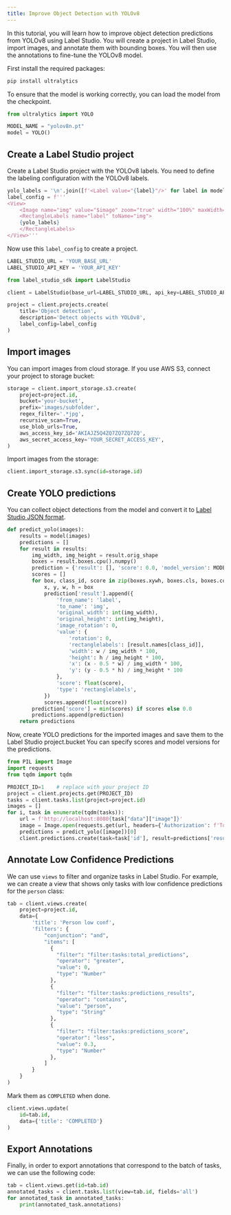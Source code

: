 ```yaml
---
title: Improve Object Detection with YOLOv8
---
```


In this tutorial, you will learn how to improve object detection predictions from YOLOv8 using Label Studio. You will create a project in Label Studio, import images, and annotate them with bounding boxes. You will then use the annotations to fine-tune the YOLOv8 model.

First install the required packages:

```bash
pip install ultralytics
```
To ensure that the model is working correctly, you can load the model from the checkpoint.

```python
from ultralytics import YOLO

MODEL_NAME = "yolov8n.pt"
model = YOLO()
```

## Create a Label Studio project

Create a Label Studio project with the YOLOv8 labels. You need to define the labeling configuration with the YOLOv8 labels.

```python
yolo_labels = '\n'.join([f'<Label value="{label}"/>' for label in model.names.values()])
label_config = f'''
<View>
    <Image name="img" value="$image" zoom="true" width="100%" maxWidth="800" brightnessControl="true" contrastControl="true" gammaControl="true" />
    <RectangleLabels name="label" toName="img">
    {yolo_labels}
    </RectangleLabels>
</View>'''
```

Now use this `label_config` to create a project.

```python
LABEL_STUDIO_URL = 'YOUR_BASE_URL'
LABEL_STUDIO_API_KEY = 'YOUR_API_KEY'

from label_studio_sdk import LabelStudio

client = LabelStudio(base_url=LABEL_STUDIO_URL, api_key=LABEL_STUDIO_API_KEY)

project = client.projects.create(
    title='Object detection',
    description='Detect objects with YOLOv8',
    label_config=label_config
)
```

## Import images

You can import images from cloud storage. If you use AWS S3, connect your project to storage bucket:

```python
storage = client.import_storage.s3.create(
    project=project.id,
    bucket='your-bucket',
    prefix='images/subfolder',
    regex_filter='.*jpg',
    recursive_scan=True,
    use_blob_urls=True,
    aws_access_key_id='AKIAJZ5Q4ZQ7ZQ7ZQ7ZQ',
    aws_secret_access_key='YOUR_SECRET_ACCESS_KEY',
)
```

Import images from the storage:

```python
client.import_storage.s3.sync(id=storage.id)
```

## Create YOLO predictions

You can collect object detections from the model and convert it to [Label Studio JSON format](/docs/tasks.html#Basic-Label-Studio-JSON-format).

```python
def predict_yolo(images):
    results = model(images)
    predictions = []
    for result in results:
        img_width, img_height = result.orig_shape
        boxes = result.boxes.cpu().numpy()
        prediction = {'result': [], 'score': 0.0, 'model_version': MODEL_NAME}
        scores = []
        for box, class_id, score in zip(boxes.xywh, boxes.cls, boxes.conf):
            x, y, w, h = box
            prediction['result'].append({
                'from_name': 'label',
                'to_name': 'img',
                'original_width': int(img_width),
                'original_height': int(img_height),
                'image_rotation': 0,
                'value': {
                    'rotation': 0,
                    'rectanglelabels': [result.names[class_id]],
                    'width': w / img_width * 100,
                    'height': h / img_height * 100,
                    'x': (x - 0.5 * w) / img_width * 100,
                    'y': (y - 0.5 * h) / img_height * 100
                },
                'score': float(score),
                'type': 'rectanglelabels',
            })
            scores.append(float(score))
        prediction['score'] = min(scores) if scores else 0.0
        predictions.append(prediction)
    return predictions
```


Now, create YOLO predictions for the imported images and save them to the Label Studio project.bucket
You can specify scores and model versions for the predictions.

```python
from PIL import Image
import requests
from tqdm import tqdm

PROJECT_ID=1    # replace with your project ID
project = client.projects.get(PROJECT_ID)
tasks = client.tasks.list(project=project.id)
images = []
for i, task in enumerate(tqdm(tasks)):
    url = f'http://localhost:8080{task["data"]["image"]}'
    image = Image.open(requests.get(url, headers={'Authorization': f'Token {API_KEY}'}, stream=True).raw)
    predictions = predict_yolo([image])[0]
    client.predictions.create(task=task['id'], result=predictions['result'], score=predictions['score'], model_version=predictions['model_version'])
```

## Annotate Low Confidence Predictions

We can use `views` to filter and organize tasks in Label Studio. For example, we can create a view that shows only tasks with low confidence predictions for the `person` class:

```python
tab = client.views.create(
    project=project.id,
    data={
        'title': 'Person low conf',
        'filters': {
            "conjunction": "and",
            "items": [
              {
                "filter": "filter:tasks:total_predictions",
                "operator": "greater",
                "value": 0,
                "type": "Number"
              },
              {
                "filter": "filter:tasks:predictions_results",
                "operator": "contains",
                "value": "person",
                "type": "String"
              },
              {
                "filter": "filter:tasks:predictions_score",
                "operator": "less",
                "value": 0.3,
                "type": "Number"
              },
            ]
        }
    }
)
```

Mark them as `COMPLETED` when done.

```python
client.views.update(
    id=tab.id,
    data={'title': 'COMPLETED'}
)
```

## Export Annotations

Finally, in order to export annotations that correspond to the batch of tasks, we can use the following code:

```python
tab = client.views.get(id=tab.id)
annotated_tasks = client.tasks.list(view=tab.id, fields='all')
for annotated_task in annotated_tasks:
    print(annotated_task.annotations)
```
